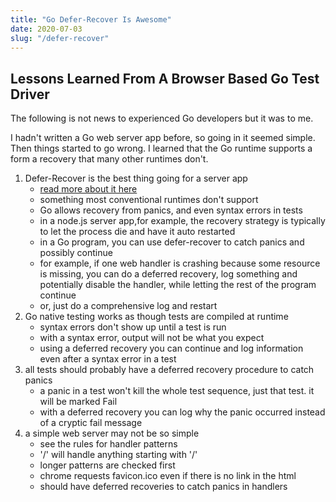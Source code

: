 ```yaml
---
title: "Go Defer-Recover Is Awesome"
date: 2020-07-03
slug: "/defer-recover"
---
```


## Lessons Learned From A Browser Based Go Test Driver

The following is not news to experienced Go developers but it was to me.

I hadn't written a Go web server app before, so going in it seemed simple. Then 
things started to go wrong. I learned that the Go runtime supports a form a recovery
that many other runtimes don't. 

1. Defer-Recover is the best thing going for a server app
   - [read more about it here](https://blog.golang.org/defer-panic-and-recover)
   - something most conventional runtimes don't support
   - Go allows recovery from panics, and even syntax errors in tests
   - in a node.js server app,for example,  the recovery strategy is typically to let the process die and have it auto restarted
   - in a Go program, you can use defer-recover to catch panics and possibly continue
   - for example, if one web handler is crashing because some resource is missing, you can do a deferred recovery, log something and potentially disable the handler, while letting the rest of the program continue
   - or, just do a comprehensive log and restart
2. Go native testing works as though tests are compiled at runtime
    - syntax errors don't show up until a test is run
    - with a syntax error, output will not be what you expect 
    - using a deferred recovery you can continue and log information even after a syntax error in a test
3. all tests should probably have a deferred recovery procedure to catch panics
   - a panic in a test won't kill the whole test sequence, just that test. it will be marked Fail
   -  with a deferred recovery you can log why the panic occurred instead of a cryptic fail message
4. a simple web server may not be so simple
    - see the rules for handler patterns
    - '/' will handle anything starting with '/'
    - longer patterns are checked first
    - chrome requests favicon.ico even if there is no link in the html
    - should have deferred recoveries to catch panics in handlers